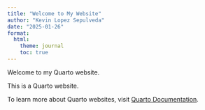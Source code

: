 ```yaml
---
title: "Welcome to My Website"
author: "Kevin Lopez Sepulveda"
date: "2025-01-26"
format:
  html:
    theme: journal
    toc: true
---
```

Welcome to my Quarto website. 

This is a Quarto website.

To learn more about Quarto websites, visit [Quarto Documentation](https://quarto.org/docs/websites).